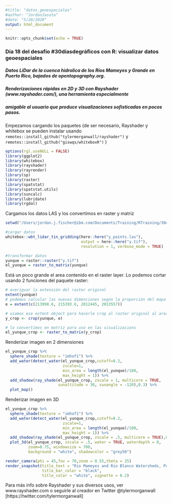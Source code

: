 ```yaml
---
#title: "datos_geoespaciales"
#author: "JordanJasuta"
#date: "5/28/2020"
output: html_document
---
```


```r
knitr::opts_chunk$set(echo = TRUE)
```

### Día 18 del desafío #30díasdegráficos con R: visualizar datos geoespaciales
##### Datos LiDar de la cuenca hidrolica de los Ríos Mameyes y Grande en Puerto Rico, bajados de opentopography.org.
##### Renderizaciones rápidas en 2D y 3D con Rayshader (www.rayshader.com/), una herramienta especialmente 
##### amigable al usuario que produce visualizaciones sofisticadas en pocos pasos. 

Empezamos cargando los paquetes 
(de ser necesario, Rayshader y whitebox se pueden instalar usando `remotes::install_github("tylermorganwall/rayshader")` y `remotes::install_github("giswqs/whiteboxR")` )
```r
options(rgl.useNULL = FALSE)
library(ggplot2)
library(whitebox)
library(rayshader)
library(rayrender)
library(sp)
library(raster)
library(spatstat)
library(spatstat.utils)
library(suncalc)
library(lubridate)
library(rgdal)

```

Cargamos los datos LAS y los convertimos en raster y matriz
```r
setwd("/Users/jordan.j.fischer@ibm.com/Documents/Training/RTraining/30diasdegraficos")

#cargar datos
whitebox::wbt_lidar_tin_gridding(here::here("y_points.las"),
                                 output = here::here("y.tif"),
                                 resolution = 1, verbose_mode = TRUE)

#transformar datos
yunque = raster::raster("y.tif")
el_yunque = raster_to_matrix(yunque)
```

Está un poco grande el area contenido en el raster layer. Lo podemos cortar usando 2 funciones del paquete raster:
```r
# averiguar la extensión del raster original
extent(yunque)
# podemos calcular las nuevas dimenciones según la proporción del mapa que queremos guardar
e = extent(c(213998.6, 215393.6, 2012445, 2013557))

# usamos ese extent object para hacerle crop al raster original al area deseada 
y_crop <- crop(yunque, e)

# lo convertimos en matriz para uso en las visualizacions 
el_yunque_crop <- raster_to_matrix(y_crop)

```

Renderizar imagen en 2 dimensiones
```r
el_yunque_crop %>%
  sphere_shade(texture = "imhof1") %>%
  add_water(detect_water(el_yunque_crop,cutoff=0.2, 
                         zscale=1,
                         min_area = length(el_yunque)/100,
                         max_height = 1)) %>%
  add_shadow(ray_shade(el_yunque_crop, zscale = 1, multicore = TRUE, 
                       sunaltitude = 30, sunangle = -120),0.3) %>%
  plot_map()

```

Renderizar imagen en 3D
```r
el_yunque_crop %>%
  sphere_shade(texture = "imhof1") %>%
  add_water(detect_water(el_yunque_crop,cutoff=0.2, 
                         zscale=1,
                         min_area = length(el_yunque)/100,
                         max_height = 1)) %>%
  add_shadow(ray_shade(el_yunque_crop, zscale = .5, multicore = TRUE),0.3) %>% 
  plot_3d(el_yunque_crop, zscale = .5, water = TRUE, waterdepth = 0,
          zoom=0.75, windowsize = 700, 
          background = "white", shadowcolor = "grey50")

render_camera(phi = 45,fov = 70,zoom = 0.55,theta = 25)
render_snapshot(title_text = "Rio Mameyes and Rio Blanco Watersheds, Puerto Rico",
                title_bar_color = "black",
                title_color = "white", vignette = 0.2)
```

Para más info sobre Rayshader y sus diversos usos, ver www.rayshader.com o seguirle al creador en Twitter @tylermorganwall[https://twitter.com/tylermorganwall]


